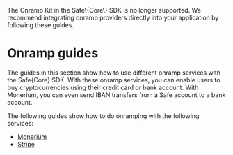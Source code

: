 
<RemovedContentCallout>
  The Onramp Kit in the Safe\{Core\} SDK is no longer supported. We recommend integrating onramp providers directly into your application by following these guides.
</RemovedContentCallout>

# Onramp guides

The guides in this section show how to use different onramp services with the Safe\{Core\} SDK. 
With these onramp services, you can enable users to buy cryptocurrencies using their credit card or bank account.
With Monerium, you can even send IBAN transfers from a Safe account to a bank account.

The following guides show how to do onramping with the following services:

- [Monerium](./onramp/monerium.mdx)
- [Stripe](./onramp/stripe.mdx)
